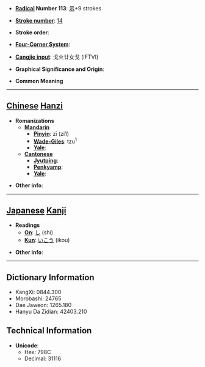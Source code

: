 * '''[[Wiktionary:Chinese radical index| Radical]] Number 113''': [[Wiktionary:Chinese radical index 示|示]]+9 strokes

* '''[[Wiktionary:Chinese total strokes index|Stroke number]]''': [[Wiktionary:Chinese total strokes index 14|14]]

* '''Stroke order''': 

* '''[[Wiktionary:Chinese four corner index|Four-Corner System]]''': 

* '''[[Wiktionary:Chinese Cangjie index|Cangjie input]]''': 戈火廿女戈 (IFTVI)

* '''Graphical Significance and Origin''': 

* '''Common Meaning'''

----

== [[Chinese]] [[Hanzi]] ==

* '''Romanizations'''
** '''[[Mandarin]]'''
*** '''[[Pinyin]]''': zī (zi1)
*** '''[[Wade-Giles]]''': tzu<sup>1</sup>
*** '''[[Yale]]''': 
** '''[[Cantonese]]'''
*** '''[[Jyutping]]''':
*** '''[[Penkyamp]]''': 
*** '''[[Yale]]''': 

* '''Other info''': 

----

== [[Japanese]] [[Kanji]] ==

* '''Readings'''
** '''[[On]]''': [[し]] (shi)
** '''[[Kun]]''': [[いこう]] (ikou)

* '''Other info''':  

----

== Dictionary Information ==

* KangXi: 0844.300
* Morobashi: 24765
* Dae Jaweon: 1265.180
* Hanyu Da Zidian: 42403.210

== Technical Information ==

* '''Unicode''':
** Hex: 798C
** Decimal: 31116
